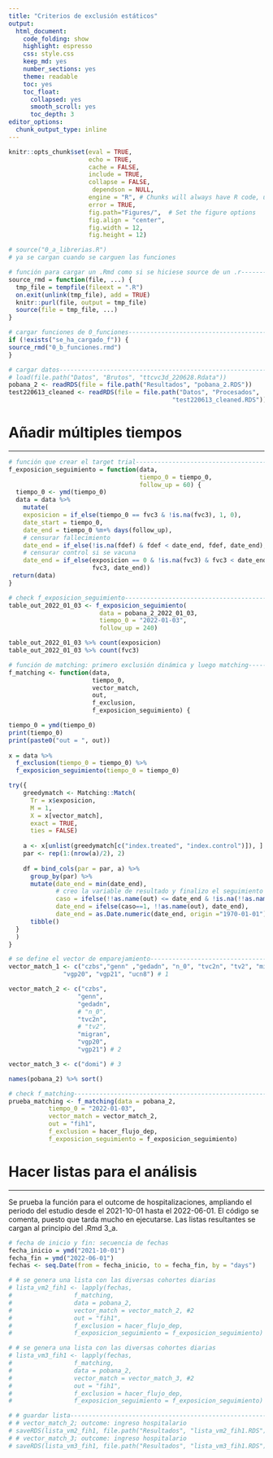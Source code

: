 ```yaml
---
title: "Criterios de exclusión estáticos"
output: 
  html_document:
    code_folding: show
    highlight: espresso
    css: style.css
    keep_md: yes
    number_sections: yes
    theme: readable
    toc: yes  
    toc_float:
      collapsed: yes
      smooth_scroll: yes
      toc_depth: 3     
editor_options: 
  chunk_output_type: inline
---
```



```r
knitr::opts_chunk$set(eval = TRUE, 
                      echo = TRUE, 
                      cache = FALSE,
                      include = TRUE,
                      collapse = FALSE,
                       dependson = NULL,
                      engine = "R", # Chunks will always have R code, unless noted
                      error = TRUE,
                      fig.path="Figures/",  # Set the figure options
                      fig.align = "center", 
                      fig.width = 12,
                      fig.height = 12)
```

```r
# source("0_a_librerias.R")
# ya se cargan cuando se carguen las funciones

```

```r
# función para cargar un .Rmd como si se hiciese source de un .r---------------
source_rmd = function(file, ...) {
  tmp_file = tempfile(fileext = ".R")
  on.exit(unlink(tmp_file), add = TRUE)
  knitr::purl(file, output = tmp_file)
  source(file = tmp_file, ...)
}

```

```r
# cargar funciones de 0_funciones----------------------------------------------
if (!exists("se_ha_cargado_f")) {
source_rmd("0_b_funciones.rmd")
}

```


```r
# cargar datos-----------------------------------------------------------------
# load(file.path("Datos", "Brutos", "ttcvc3d_220628.Rdata"))
pobana_2 <- readRDS(file = file.path("Resultados", "pobana_2.RDS"))
test220613_cleaned <- readRDS(file = file.path("Datos", "Procesados", 
                                             "test220613_cleaned.RDS"))


```

# Añadir múltiples tiempos

***

```r
# función que crear el target trial--------------------------------------------
f_exposicion_seguimiento = function(data, 
                                    tiempo_0 = tiempo_0, 
                                    follow_up = 60) {
  tiempo_0 <- ymd(tiempo_0)
  data = data %>% 
    mutate(
    exposicion = if_else(tiempo_0 == fvc3 & !is.na(fvc3), 1, 0),
    date_start = tiempo_0,
    date_end = tiempo_0 %m+% days(follow_up),
    # censurar fallecimiento
    date_end = if_else(!is.na(fdef) & fdef < date_end, fdef, date_end),
    # censurar control si se vacuna
    date_end = if_else(exposicion == 0 & !is.na(fvc3) & fvc3 < date_end, 
                       fvc3, date_end))
 return(data) 
}

```

```r
# check f_exposicion_seguimiento-----------------------------------------------
table_out_2022_01_03 <- f_exposicion_seguimiento(
                         data = pobana_2_2022_01_03,
                         tiempo_0 = "2022-01-03",
                         follow_up = 240) 

table_out_2022_01_03 %>% count(exposicion)
table_out_2022_01_03 %>% count(fvc3)

```

```r
# función de matching: primero exclusión dinámica y luego matching-------------
f_matching <- function(data, 
                       tiempo_0, 
                       vector_match, 
                       out, 
                       f_exclusion, 
                       f_exposicion_seguimiento) {

tiempo_0 = ymd(tiempo_0)
print(tiempo_0)
print(paste0("out = ", out))
  
x = data %>% 
  f_exclusion(tiempo_0 = tiempo_0) %>% 
  f_exposicion_seguimiento(tiempo_0 = tiempo_0) 

try({
    greedymatch <- Matching::Match(
      Tr = x$exposicion, 
      M = 1, 
      X = x[vector_match], 
      exact = TRUE, 
      ties = FALSE)
    
    a <- x[unlist(greedymatch[c("index.treated", "index.control")]), ]
    par <- rep(1:(nrow(a)/2), 2)
  
    df = bind_cols(par = par, a) %>%
      group_by(par) %>%
      mutate(date_end = min(date_end),
             # creo la variable de resultado y finalizo el seguimiento cuando aparece)
             caso = ifelse(!!as.name(out) <= date_end & !is.na(!!as.name(out)), 1, 0),
             date_end = ifelse(caso==1, !!as.name(out), date_end),
             date_end = as.Date.numeric(date_end, origin ="1970-01-01")) %>%
      tibble() 
  }
  )
}

```

```r
# se define el vector de emparejamiento----------------------------------------
vector_match_1 <- c("czbs","genn" ,"gedadn", "n_0", "tvc2n", "tv2", "migran", 
               "vgp20", "vgp21", "ucn8") # 1

vector_match_2 <- c("czbs",
                   "genn",
                   "gedadn", 
                   # "n_0", 
                   "tvc2n", 
                   # "tv2", 
                   "migran",
                   "vgp20",
                   "vgp21") # 2

vector_match_3 <- c("domi") # 3

names(pobana_2) %>% sort()

```


```r
# check f_matching-------------------------------------------------------------
prueba_matching <- f_matching(data = pobana_2,
           tiempo_0 = "2022-01-03",
           vector_match = vector_match_2, 
           out = "fih1",
           f_exclusion = hacer_flujo_dep, 
           f_exposicion_seguimiento = f_exposicion_seguimiento)

```

# Hacer listas para el análisis

***

Se prueba la función para el outcome de hospitalizaciones, ampliando el periodo del estudio desde el 2021-10-01 hasta el 2022-06-01. El código se comenta, puesto que tarda mucho en ejecutarse. Las listas resultantes se cargan al principio del .Rmd 3_a.

```r
# fecha de inicio y fin: secuencia de fechas
fecha_inicio = ymd("2021-10-01")
fecha_fin = ymd("2022-06-01") 
fechas <- seq.Date(from = fecha_inicio, to = fecha_fin, by = "days")

```


```r
# # se genera una lista con las diversas cohortes diarias 
# lista_vm2_fih1 <- lapply(fechas,
#                 f_matching, 
#                 data = pobana_2,
#                 vector_match = vector_match_2, #2
#                 out = "fih1",
#                 f_exclusion = hacer_flujo_dep,
#                 f_exposicion_seguimiento = f_exposicion_seguimiento)

```

```r
# # se genera una lista con las diversas cohortes diarias 
# lista_vm3_fih1 <- lapply(fechas,
#                 f_matching, 
#                 data = pobana_2,
#                 vector_match = vector_match_3, #2
#                 out = "fih1",
#                 f_exclusion = hacer_flujo_dep,
#                 f_exposicion_seguimiento = f_exposicion_seguimiento)

```


```r
# # guardar lista----------------------------------------------------------------
# # vector_match_2; outcome: ingreso hospitalario
# saveRDS(lista_vm2_fih1, file.path("Resultados", "lista_vm2_fih1.RDS"))
# # vector_match_3; outcome: ingreso hospitalario
# saveRDS(lista_vm3_fih1, file.path("Resultados", "lista_vm3_fih1.RDS"))

```
